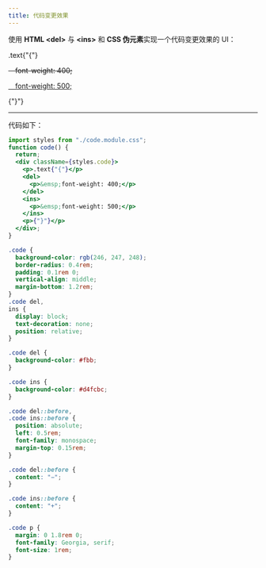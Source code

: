 ```yaml
---
title: 代码变更效果
---
```



使用 **HTML &lt;del&gt;** 与 **&lt;ins&gt;** 和 **CSS 伪元素**实现一个代码变更效果的 UI：

<div className={styles.codeArea}>
  <p>.text{"{"}</p>
  <del>
    <p>&emsp;font-weight: 400;</p>
  </del>
  <ins>
    <p>&emsp;font-weight: 500;</p>
  </ins>
  <p>{"}"}</p>
</div>

---

<p style={{ margin: "4px 0" }}>代码如下：</p>

```jsx title="JavaScript"
import styles from "./code.module.css";
function code() {
  return;
  <div className={styles.code}>
    <p>.text{"{"}</p>
    <del>
      <p>&emsp;font-weight: 400;</p>
    </del>
    <ins>
      <p>&emsp;font-weight: 500;</p>
    </ins>
    <p>{"}"}</p>
  </div>;
}
```

```css title="CSS" showLineNumbers
.code {
  background-color: rgb(246, 247, 248);
  border-radius: 0.4rem;
  padding: 0.1rem 0;
  vertical-align: middle;
  margin-bottom: 1.2rem;
}
.code del,
ins {
  display: block;
  text-decoration: none;
  position: relative;
}

.code del {
  background-color: #fbb;
}

.code ins {
  background-color: #d4fcbc;
}

.code del::before,
.code ins::before {
  position: absolute;
  left: 0.5rem;
  font-family: monospace;
  margin-top: 0.15rem;
}

.code del::before {
  content: "−";
}

.code ins::before {
  content: "+";
}

.code p {
  margin: 0 1.8rem 0;
  font-family: Georgia, serif;
  font-size: 1rem;
}
```
